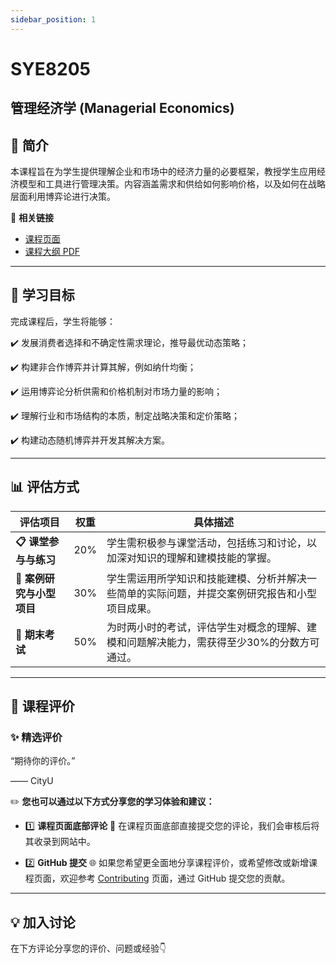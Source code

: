 ```yaml
---
sidebar_position: 1
---
```


# SYE8205
## 管理经济学 (Managerial Economics)

## **📘 简介**
本课程旨在为学生提供理解企业和市场中的经济力量的必要框架，教授学生应用经济模型和工具进行管理决策。内容涵盖需求和供给如何影响价格，以及如何在战略层面利用博弈论进行决策。

🔗 **相关链接**
- [课程页面](https://www.cityu.edu.hk/catalogue/pg/202526/course/SYE8205.htm)
- [课程大纲 PDF](https://www.cityu.edu.hk/catalogue/pg/202526/course/SYE8205.pdf)

---

## **🎯 学习目标**

完成课程后，学生将能够：

✔️ 发展消费者选择和不确定性需求理论，推导最优动态策略；

✔️ 构建非合作博弈并计算其解，例如纳什均衡；

✔️ 运用博弈论分析供需和价格机制对市场力量的影响；

✔️ 理解行业和市场结构的本质，制定战略决策和定价策略；

✔️ 构建动态随机博弈并开发其解决方案。

---

## **📊 评估方式**

| **评估项目**                  | **权重** | **具体描述**                                                                                       |
|------------------------------|---------|---------------------------------------------------------------------------------------------------|
| **📋 课堂参与与练习**           | 20%      | 学生需积极参与课堂活动，包括练习和讨论，以加深对知识的理解和建模技能的掌握。                                 |
| **📂 案例研究与小型项目**        | 30%      | 学生需运用所学知识和技能建模、分析并解决一些简单的实际问题，并提交案例研究报告和小型项目成果。                    |
| **📝 期末考试**               | 50%      | 为时两小时的考试，评估学生对概念的理解、建模和问题解决能力，需获得至少30%的分数方可通过。                         |

---

## **💬 课程评价**

### ✨ **精选评价**
<div className={commentStyles.commentBox}>
    <p className={commentStyles.commentText}>
        “期待你的评价。”
    </p>
    <p className={commentStyles.commentAuthor}>—— CityU</p>
</div>

✏️ **您也可以通过以下方式分享您的学习体验和建议：**

- 1️⃣ **课程页面底部评论**
💬 在课程页面底部直接提交您的评论，我们会审核后将其收录到网站中。

- 2️⃣ **GitHub 提交**
🌐 如果您希望更全面地分享课程评价，或希望修改或新增课程页面，欢迎参考 [Contributing](/contributing) 页面，通过 GitHub 提交您的贡献。

---

## **💡 加入讨论**

在下方评论分享您的评价、问题或经验👇
<Utterances />